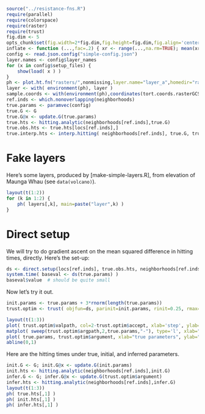 ```r
source("../resistance-fns.R")
require(parallel)
require(colorspace)
require(raster)
require(trust)
fig.dim <- 5
opts_chunk$set(fig.width=2*fig.dim,fig.height=fig.dim,fig.align='center')
inflate <- function (...,fac=.2) { xr <- range(...,na.rm=TRUE); mean(xr) + (1+fac) * (xr-mean(xr)) }
config <- read.json.config("simple-config.json")
layer.names <- config$layer_names
for (x in config$setup_files) {
    show(load( x ) )
}
ph <- plot.ht.fn("rasters/",nonmissing,layer.name="layer_a",homedir="rasters",default.par.args=list(mar=c(3,3,3,3)+.1))
layer <- with( environment(ph), layer )
sample.coords <- with(environment(ph),coordinates(tort.coords.rasterGCS))
ref.inds <- which.nonoverlapping(neighborhoods)
true.params <- paramvec(config)
true.G <- G
true.G@x <- update.G(true.params)
true.hts <- hitting.analytic(neighborhoods[ref.inds],true.G)
true.obs.hts <- true.hts[locs[ref.inds],]
true.interp.hts <- interp.hitting( neighborhoods[ref.inds], true.G, true.obs.hts, obs.locs=locs[ref.inds], alpha=1 )
```

Fake layers
===========

Here's some layers, produced by [make-simple-layers.R],
from elevation of Maunga Whau (see `data(volcano)`).

```r
layout(t(1:2))
for (k in 1:2) {
    ph( layers[,k], main=paste("layer",k) )
}
```

Direct setup
============

We will try to do gradient ascent on the mean squared difference in hitting times, directly.
Here's the set-up:
```r
ds <- direct.setup(locs[ref.inds], true.obs.hts, neighborhoods[ref.inds], G, update.G, layers, transfn, valfn, ndelta, ngamma)
system.time( baseval <- ds(true.params) )
baseval$value  # should be quite small
```

Now let's try it out.
```r
init.params <- true.params + 3*rnorm(length(true.params))
trust.optim <- trust( objfun=ds, parinit=init.params, rinit=0.25, rmax=5, iterlim=100, blather=TRUE )

layout(t(1:3))
plot( trust.optim$valpath, col=2-trust.optim$accept, xlab='step', ylab='value', log='y' )
matplot( sweep(trust.optim$argpath,2,true.params,"-"), type='l', xlab="step number", ylab="parameter difference to the truth" )
plot( true.params, trust.optim$argument, xlab="true parameters", ylab="inferred" )
abline(0,1)
```

Here are the hitting times under true, initial, and inferred parameters.
```r
init.G <- G; init.G@x <- update.G(init.params)
init.hts <- hitting.analytic(neighborhoods[ref.inds],init.G)
infer.G <- G; infer.G@x <- update.G(trust.optim$argument)
infer.hts <- hitting.analytic(neighborhoods[ref.inds],infer.G)
layout(t(1:3))
ph( true.hts[,1] )
ph( init.hts[,1] )
ph( infer.hts[,1] )

```
